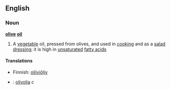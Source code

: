 ==English==
===Noun===
'''[[olive]] [[oil]]'''
#A [[vegetable]] oil, pressed from olives, and used in [[cooking]] and as a [[salad dressing]]; it is high in [[unsaturated]] [[fatty acid]]s

====Translations====
*Finnish: [[oliiviöljy]]
*{{sv}}: [[olivolja]] ''c''